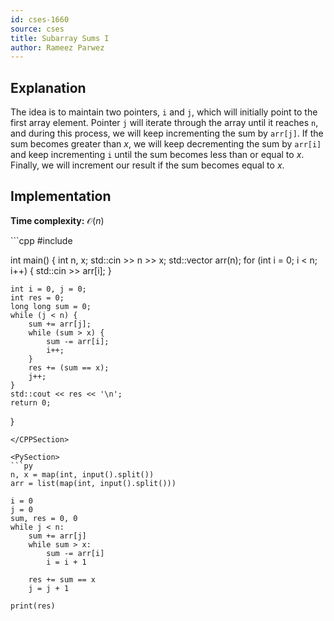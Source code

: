```yaml
---
id: cses-1660
source: cses
title: Subarray Sums I
author: Rameez Parwez
---
```


## Explanation
The idea is to maintain two pointers, `i` and `j`, which will initially point to the first array element. Pointer `j` will iterate through the array until it reaches `n`, and during this process, we will keep incrementing the sum by `arr[j]`. If the sum becomes greater than $x$, we will keep decrementing the sum by `arr[i]` and keep incrementing `i` until the sum becomes less than or equal to $x$. Finally, we will increment our result if the sum becomes equal to $x$.

## Implementation
**Time complexity:** $\mathcal{O} (n)$

<LanguageSection>
<CPPSection>
```cpp
#include <bits/stdc++.h>

int main() {
	int n, x;
	std::cin >> n >> x;
	std::vector<int> arr(n);
	for (int i = 0; i < n; i++) { std::cin >> arr[i]; }

	int i = 0, j = 0;
	int res = 0;
    long long sum = 0;
	while (j < n) {
		sum += arr[j];
		while (sum > x) {
			sum -= arr[i];
			i++;
		}
		res += (sum == x);
		j++;
	}
	std::cout << res << '\n';
	return 0;
}
```
</CPPSection>

<PySection>
```py
n, x = map(int, input().split())
arr = list(map(int, input().split()))

i = 0
j = 0
sum, res = 0, 0
while j < n:
	sum += arr[j]
	while sum > x:
		sum -= arr[i]
		i = i + 1

	res += sum == x
	j = j + 1

print(res)
```
</PySection>
</LanguageSection>

